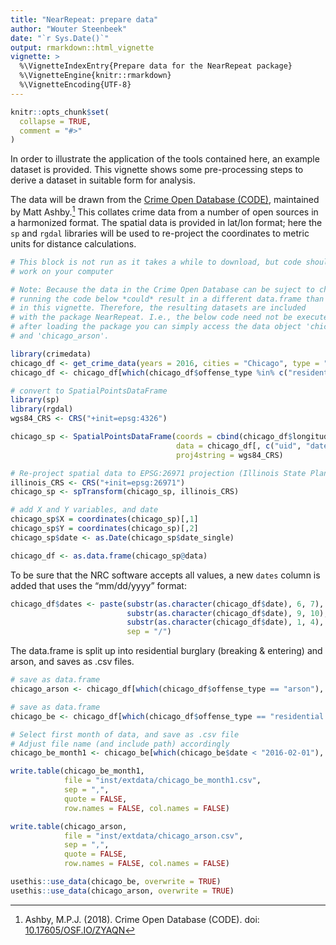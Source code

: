 ```yaml
---
title: "NearRepeat: prepare data"
author: "Wouter Steenbeek"
date: "`r Sys.Date()`"
output: rmarkdown::html_vignette
vignette: >
  %\VignetteIndexEntry{Prepare data for the NearRepeat package}
  %\VignetteEngine{knitr::rmarkdown}
  %\VignetteEncoding{UTF-8}
---
```


```r
knitr::opts_chunk$set(
  collapse = TRUE,
  comment = "#>"
)
```

In order to illustrate the application of the tools contained here, an example dataset is provided. This vignette shows some pre-processing steps to derive a dataset in suitable form for analysis.

The data will be drawn from the [Crime Open Database (CODE)](https://osf.io/zyaqn/), maintained by Matt Ashby.[^1] This collates crime data from a number of open sources in a harmonized format. The spatial data is provided in lat/lon format; here the `sp` and `rgdal` libraries will be used to re-project the coordinates to metric units for distance calculations.

```r
# This block is not run as it takes a while to download, but code should
# work on your computer

# Note: Because the data in the Crime Open Database can be suject to change, 
# running the code below *could* result in a different data.frame than used 
# in this vignette. Therefore, the resulting datasets are included 
# with the package NearRepeat. I.e., the below code need not be executed: 
# after loading the package you can simply access the data object 'chicago_be'
# and 'chicago_arson'.

library(crimedata)
chicago_df <- get_crime_data(years = 2016, cities = "Chicago", type = "core")
chicago_df <- chicago_df[which(chicago_df$offense_type %in% c("residential burglary/breaking & entering", "arson")), ]

# convert to SpatialPointsDataFrame
library(sp)
library(rgdal)
wgs84_CRS <- CRS("+init=epsg:4326")

chicago_sp <- SpatialPointsDataFrame(coords = cbind(chicago_df$longitude, chicago_df$latitude),
                                     data = chicago_df[, c("uid", "date_single", "offense_type")],
                                     proj4string = wgs84_CRS)

# Re-project spatial data to EPSG:26971 projection (Illinois State Plane)
illinois_CRS <- CRS("+init=epsg:26971")
chicago_sp <- spTransform(chicago_sp, illinois_CRS)

# add X and Y variables, and date
chicago_sp$X = coordinates(chicago_sp)[,1]
chicago_sp$Y = coordinates(chicago_sp)[,2]
chicago_sp$date <- as.Date(chicago_sp$date_single)

chicago_df <- as.data.frame(chicago_sp@data)
```

To be sure that the NRC software accepts all values, a new `dates` column is added that uses the "mm/dd/yyyy" format:

```r
chicago_df$dates <- paste(substr(as.character(chicago_df$date), 6, 7),
                          substr(as.character(chicago_df$date), 9, 10),
                          substr(as.character(chicago_df$date), 1, 4),
                          sep = "/")
```

The data.frame is split up into residential burglary (breaking & entering) and arson, and saves as .csv files.

```r
# save as data.frame
chicago_arson <- chicago_df[which(chicago_df$offense_type == "arson"), c("X", "Y", "date")]

# save as data.frame
chicago_be <- chicago_df[which(chicago_df$offense_type == "residential burglary/breaking & entering"), c("X", "Y", "date")]

# Select first month of data, and save as .csv file
# Adjust file name (and include path) accordingly
chicago_be_month1 <- chicago_be[which(chicago_be$date < "2016-02-01"), ]

write.table(chicago_be_month1,
            file = "inst/extdata/chicago_be_month1.csv",
            sep = ",",
            quote = FALSE,
            row.names = FALSE, col.names = FALSE)

write.table(chicago_arson,
            file = "inst/extdata/chicago_arson.csv",
            sep = ",",
            quote = FALSE,
            row.names = FALSE, col.names = FALSE)
```

```r
usethis::use_data(chicago_be, overwrite = TRUE)
usethis::use_data(chicago_arson, overwrite = TRUE)
```


[^1]: Ashby, M.P.J. (2018). Crime Open Database (CODE). doi: [10.17605/OSF.IO/ZYAQN](https://doi.org/10.17605/OSF.IO/ZYAQN)
